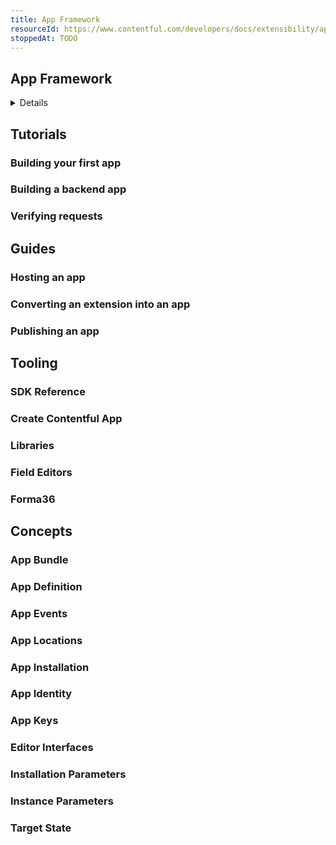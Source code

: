 ```yaml
---
title: App Framework
resourceId: https://www.contentful.com/developers/docs/extensibility/app-framework/
stoppedAt: TODO
---
```


## App Framework

<Details summary="Solution...">

Je ne sais pas.

Ok.

```js nu fp=src/components/index.js
export default function Hello() {
  return <p>Hello, World</p>
}
```

</Details>

## Tutorials

### Building your first app

### Building a backend app

### Verifying requests

## Guides

### Hosting an app

### Converting an extension into an app

### Publishing an app

## Tooling

### SDK Reference

### Create Contentful App

### Libraries

### Field Editors

### Forma36

## Concepts

### App Bundle

### App Definition

### App Events

### App Locations

### App Installation

### App Identity

### App Keys

### Editor Interfaces

### Installation Parameters

### Instance Parameters

### Target State
